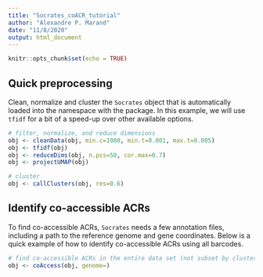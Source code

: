 ```yaml
---
title: "Socrates_coACR_tutorial"
author: "Alexandre P. Marand"
date: "11/8/2020"
output: html_document
---
```


```r
knitr::opts_chunk$set(echo = TRUE)
```

## Quick preprocessing

Clean, normalize and cluster the `Socrates` object that is automatically loaded into the namespace with the package. In this example, we will use `tfidf` for a bit of a speed-up over other available options.

```r

# filter, normalize, and reduce dimensions
obj <- cleanData(obj, min.c=1000, min.t=0.001, max.t=0.005)
obj <- tfidf(obj)
obj <- reduceDims(obj, n.pcs=50, cor.max=0.7)
obj <- projectUMAP(obj)

# cluster
obj <- callClusters(obj, res=0.6)

```

## Identify co-accessible ACRs

To find co-accessible ACRs, `Socrates` needs a few annotation files, including a path to the reference genome and gene coordinates. Below is a quick example of how to identify co-accessible ACRs using all barcodes.

```r

# find co-accessible ACRs in the entire data set (not subset by cluster)
obj <- coAccess(obj, genome=)

```
